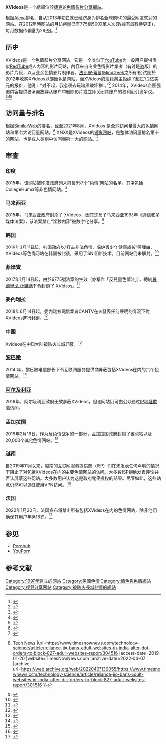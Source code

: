 {{noteTA|G1=IT}}
{{Infobox website
| name = XVideos.com

| logo = [[File:XVideos_logo.svg|250px]]
| logo_size = 
| logo_caption = XVideos標誌
| logo_alt = XVideo
| screenshot = [[File:Screen_of_Xvideos_login_page.PNG|250px]]
| screenshot_size = 
| caption = XVideo網頁
| screenshot_alt = 
| collapsible = <!-- set as "on", "y", etc, otherwise omit/leave blank -->
| collapsetext = <!-- collapsible area's heading (default "Screenshot"); omit/leave blank if collapsible not set -->
| website = www.xvideos.com
| commercial = 是
| type = [[色情|色情]][[视频分享网站|视频分享网站]]
| registration = 可選
| language = 多種語言
| num_users = 
| content_license = <!-- or: | content_licence = -->
| owner = WGCZ Holding<ref name="Invisible">{{cite web | url=https://thenextweb.com/insider/2016/03/03/the-almost-invisible-men-and-women-behind-the-worlds-largest-porn-sites/ | title=The (almost) invisible men and women behind the world’s largest porn sites | publisher=The Next Web B.V. | website=thenextweb.com | date=February 2016 | accessdate=2016-10-30 | author=Woods, Ben | location=Amsterdam | archive-date=2017-12-30 | archive-url=https://web.archive.org/web/20171230234142/https://thenextweb.com/insider/2016/03/03/the-almost-invisible-men-and-women-behind-the-worlds-largest-porn-sites/ | dead-url=no }}</ref><ref>{{cite web | url=https://who.is/whois/xvideos.com | title=xvideos.com whois lookup | website=who.is | accessdate=2017-01-07 | archive-url=https://web.archive.org/web/20190626214450/https://who.is/whois/xvideos.com | archive-date=2019-06-26 | dead-url=yes }}</ref>
| author = <!-- or: creator / authors / creators -->
| editor = <!-- or: | editors = -->
| launch_date = {{start date and age|2007|03|01}}
| revenue = 
| location = {{CZE}}[[布拉格|布拉格]]
| country = 
| locations = 
| alexa = {{decrease}} 95 {{small|{{nowrap|(全球, {{as of|2020|07|11|alt=2020年7月}})}}}}<ref name="Alexa">{{Cite web |title=Xvideos.com Traffic, Demographics and Competitors |url=https://www.alexa.com/siteinfo/xvideos.com |access-date=2020-07-11 |website=Alexa |archive-date=2019-05-17 |archive-url=https://web.archive.org/web/20190517111328/https://www.alexa.com/siteinfo/xvideos.com |dead-url=no }}</ref>
| ip = 
| issn = <!-- ISSN, e.g. 1085-6706 (automatically linked to http://www.WorldCat.org) -->
| oclc = <!-- OCLC number, useful where an ISSN has not been allocated (automatically linked to http://www.WorldCat.org) -->
| current_status = 營運中
| footnotes = 
| background = <!-- for collapsetext heading; default grey (gainsboro) -->
| programming_language = 
| advertising = 含有
}}
'''XVideos'''是一个總部位於[[捷克|捷克]]的[[色情|色情]][[影片分享網站|影片分享網站]]。

根据[[Alexa_Internet|Alexa]]排名，自从2013年初它就已经跻身为排名全球前50的最受网友欢迎的网站。在2012年時网站的月访问量已有775億5000萬人次(數據有誤有待更正)，每月数据传输量为29[[拍字节|PB]]。<ref name="ExtremeTech">{{cite journal |url=http://www.extremetech.com/computing/123929-just-how-big-are-porn-sites |title=色情网站有多大? |first=Sebastian |last=Anthony |journal=ExtremeTech |location=纽约 |publisher=Ziff Davis Media |date=2012-04-07 |accessdate=2012-04-07 |oclc=489265532 |archive-date=2021-02-28 |archive-url=https://web.archive.org/web/20210228122332/https://www.extremetech.com/computing/123929-just-how-big-are-porn-sites }}</ref>

== 历史 ==
XVideos是一个色情影片分享网站，它是一个类似于[[YouTube|YouTube]]为一般用户提供类似[[RedTube|RedTube]]成人内容的影片网站，內容来自专业色情影片業者（有时是盗版）的影片片段，以及业余色情影片制作者。[[法比安·蒂曼|法比安·蒂曼]]([[MindGeek|MindGeek]]之所有者)试图於2012年收购XVideos以壟斷色情网站，而XVideos的法籍業主拒绝了超过1.2亿美元的报价，他说：“对不起，我必须去玩暗黑破坏神II。”<ref name="Economist">{{Cite news |date=September 26, 2015 |title=Naked capitalism |work=The Economist |url=https://www.economist.com/news/international/21666114-internet-blew-porn-industrys-business-model-apart-its-response-holds-lessons |access-date=August 31, 2017 |archive-date=2018-02-12 |archive-url=https://web.archive.org/web/20180212072524/https://www.economist.com/news/international/21666114-internet-blew-porn-industrys-business-model-apart-its-response-holds-lessons }}</ref> 2014年，XVideos企图强迫内容提供者承诺放弃从账户中删除影片或立即关闭其账户的权利而引发争议。<ref name="avn1">{{Cite magazine |date=August 13, 2014 |title=XVideos.com Tube Site Accused of Strong-Arming Uploaders |url=https://avn.com/business/articles/technology/xvideos-com-tube-site-accused-of-strong-arming-uploaders-569826.html |magazine=AVN |access-date=August 31, 2017 |archive-date=2018-06-12 |archive-url=https://web.archive.org/web/20180612142630/https://avn.com/business/articles/technology/xvideos-com-tube-site-accused-of-strong-arming-uploaders-569826.html }}</ref><ref>{{cite web |title=Online porn websites promote 'sexually violent' videos |url=https://www.bbc.com/news/technology-56640178 |website=BBC News |access-date=25 April 2021 |date=5 April 2021 |archive-date=2022-04-08 |archive-url=https://web.archive.org/web/20220408101925/https://www.bbc.com/news/technology-56640178 }}</ref><ref>{{cite web|url=https://www.nytimes.com/2021/04/16/opinion/sunday/companies-online-rape-videos.html|title=Why Do We Let Corporations Profit From Rape Vidoes ?|work=[[The_New_York_Times|The New York Times]]|access-date=2022-02-12|archive-date=2022-05-10|archive-url=https://web.archive.org/web/20220510195006/https://www.nytimes.com/2021/04/16/opinion/sunday/companies-online-rape-videos.html}}</ref>

== 访问量与排名 ==
根据[[SimilarWeb|SimilarWeb]]的排名，截至2021年8月，XVideos 是全球访问量最大的色情网站和第七大访问量网站。<ref name=":0">{{Cite web |date=April 2020 |title=xvideos.com Traffic Statistics |url=http://similarweb.com/website/xvideos.com |access-date=2021-08-08 |website=SimilarWeb |archive-date=2021-12-22 |archive-url=https://web.archive.org/web/20211222045028/https://www.similarweb.com/website/xvideos.com/ }}</ref>
XNXX是XVideos的[[网站镜像|镜像网站]]，是整体访问量排名第十的网站，也是成人类别中访问量第一大的网站。<ref name=":1">{{Cite web |date=August 2021 |title=xnxx.com Traffic Statistics |url=http://similarweb.com/website/xnxx.com |access-date=2021-08-08 |website=SimilarWeb |archive-date=2022-03-07 |archive-url=https://web.archive.org/web/20220307012333/https://www.similarweb.com/website/xnxx.com/ }}</ref>

== 审查 ==
===印度===
2015年，该网站被印度政府列入包含857个“色情”网站的名单，其中包括CollegeHumor等非色情网站。<ref>{{Cite web |last=Jaitly |first=Rohan |date=2018-10-26 |title=Reliance Jio blocks porn websites in India after DOT orders closure of 827 adult websites: Report {{!}} Tech News |url=https://www.timesnownews.com/technology-science/article/reliance-jio-bans-adult-websites-in-india-after-dot-orders-to-block-827-adult-websites-report/304516 |access-date=2019-01-20 |website=TimesNowNews.com |archive-date=2022-04-07 |archive-url=https://web.archive.org/web/20220407130055/https://www.timesnownews.com/technology-science/article/reliance-jio-bans-adult-websites-in-india-after-dot-orders-to-block-827-adult-websites-report/304516 }}</ref>

===马来西亚===
2015年，马来西亚政府封杀了 XVideos，因其违反了马来西亚1998年《通信和多媒体法案》，该法案禁止“淫秽内容”被数字化分享。<ref>{{Cite news |last=IBTimes |title=Malaysia porn ban: xVideo, PornHub among websites blocked for 'obscene content' |language=en |work=International Business Times, India Edition |url=http://www.ibtimes.co.in/malaysia-porn-ban-xvideo-pornhub-among-websites-blocked-obscene-content-654254 |access-date=2017-08-29 |archive-date=2018-07-15 |archive-url=https://web.archive.org/web/20180715123055/https://www.ibtimes.co.in/malaysia-porn-ban-xvideo-pornhub-among-websites-blocked-obscene-content-654254 }}</ref>

===韩国===
2019年2月11日起，韩国政府以“打击非法色情，保护青少年健康成长”等理由，XVideos等色情网站在韩国被封锁，采用了SNI阻断技术。目前网站仍未解封。<ref>{{Cite web|url=https://www.hk01.com/%E4%B8%96%E7%95%8C%E8%AA%AA/294458/%E9%9F%93%E5%9C%8B%E5%B0%81%E9%8E%96-%E6%9C%89%E5%AE%B3%E7%B6%B2%E7%AB%99-%E5%A4%9A%E5%80%8B%E6%88%90%E4%BA%BA%E7%B6%B2%E9%81%AD%E6%AE%83-%E7%B6%B2%E6%B0%91%E4%B8%8D%E6%BB%BF|title=韓國封鎖「有害網站」，多個成人網遭殃，網民不滿|date=2019-02-13|publisher=香港01|access-date=2022-02-12|archive-date=2020-03-10|archive-url=https://web.archive.org/web/20200310141620/https://www.hk01.com/%E4%B8%96%E7%95%8C%E8%AA%AA/294458/%E9%9F%93%E5%9C%8B%E5%B0%81%E9%8E%96-%E6%9C%89%E5%AE%B3%E7%B6%B2%E7%AB%99-%E5%A4%9A%E5%80%8B%E6%88%90%E4%BA%BA%E7%B6%B2%E9%81%AD%E6%AE%83-%E7%B6%B2%E6%B0%91%E4%B8%8D%E6%BB%BF}}</ref>

=== 菲律賓 ===
2017年1月14日起，由於9775號法案的生效（亦稱作「反兒童色情法」），總統[[罗德里戈·杜特尔特|羅德里戈·杜特蒂]]下令封鎖了 XVideos。<ref name="bbc">{{Cite news |date=2017-01-06 |title=Popular porn sites blocked in Philippines |work=BBC |url=https://www.bbc.com/news/technology-38637003 |accessdate=2022-02-12 |archive-date=2019-03-30 |archive-url=https://web.archive.org/web/20190330054656/https://www.bbc.com/news/technology-38637003 }}</ref>

=== 委內瑞拉 ===
2018年6月14日起，委內瑞拉電信業者CANTV在未發表任何聲明的情況下對XVideos進行封鎖。<ref>{{Cite web |title=Cantv bloqueó acceso a tres páginas pornográficas en Venezuela |url=http://www.el-nacional.com/noticias/sociedad/cantv-bloqueo-acceso-tres-paginas-pornograficas-venezuela_240283 |access-date=17 June 2018 |website=el-nacional.com |language=es |archive-date=2018-10-25 |archive-url=https://web.archive.org/web/20181025192621/http://www.el-nacional.com/noticias/sociedad/cantv-bloqueo-acceso-tres-paginas-pornograficas-venezuela_240283 }}</ref>

===中国===
Xvideos在中国大陆被[[防火长城|防火长城]]屏蔽。<ref>{{Cite web|title=www.xvideos.com 在中国 100% 被封锁|url=https://zh.greatfire.org/www.xvideos.com|access-date=2022-03-09|archive-date=2022-04-12|archive-url=https://web.archive.org/web/20220412232218/https://zh.greatfire.org/www.xvideos.com}}</ref>

===[[黎巴嫩|黎巴嫩]]===
2014 年，黎巴嫩电信部长下令互联网服务提供商屏蔽包括XVideos在内的六个色情网站。<ref>{{Cite web |date=2014-09-11 |title=Lebanon Blocks Six Porn Sites, Sparks Fears of Further Censorship |url=https://smex.org/lebanon-blocks-six-porn-sites-sparks-fears-of-further-censorship/ |access-date=2019-10-10 |website=SMEX: Channeling Advocacy |language=en-US |archive-date=2022-02-12 |archive-url=https://web.archive.org/web/20220212164129/https://smex.org/lebanon-blocks-six-porn-sites-sparks-fears-of-further-censorship/ }}</ref> 

===[[阿尔及利亚|阿尔及利亚]]===
2019年，阿尔及利亚政府无故屏蔽XVideos，但该网站仍可由公众通过[[IP地址欺骗|IP地址欺骗]]访问。{{来源请求||time=2022-02-17}}

===孟加拉国===
2019年2月19日，作为反色情战争的一部分，孟加拉国政府封锁了该网站以及20,000个其他色情网站。<ref>{{Cite web |title=Bangladesh blocks 20,000 websites in anti-porn 'war' |url=https://www.aljazeera.com/news/2019/02/bangladesh-blocks-20000-websites-anti-porn-war-190219155030486.html |website=www.aljazeera.com |access-date=2022-02-12 |archive-date=2019-12-08 |archive-url=https://web.archive.org/web/20191208153818/https://www.aljazeera.com/news/2019/02/bangladesh-blocks-20000-websites-anti-porn-war-190219155030486.html }}</ref>

===越南===
自2019年11月以来，越南的互联网服务提供商（ISP）们在未发表任何声明的情况下阻止了对包括XVideos在内的主要色情网站的访问。大多数ISP拒绝发表评论并否认屏蔽这些网站。大多数用户认为这是政府秘密授权的结果。尽管如此，这些站点仍然可以通过使用VPN访问。 <ref name="Trí 2019">{{cite web |last=Trí |first=Dân |title=Các nhà mạng Việt Nam "âm thầm" chặn web đen |trans-title=Vietnamese carriers "silently" block the dark web |website=Báo điện tử Dân Trí |date=2019-11-19 |url=https://dantri.com.vn/suc-manh-so/cac-nha-mang-viet-nam-am-tham-chan-web-den-20191119145942809.htm |language=vi |access-date=2021-10-03 |archive-date=2022-02-12 |archive-url=https://web.archive.org/web/20220212190851/https://dantri.com.vn/suc-manh-so/cac-nha-mang-viet-nam-am-tham-chan-web-den-20191119145942809.htm }}</ref>

===法国===
2022年1月20日，法国宣布将禁止所有包括XVideos在内的色情网站，除非他们确保其用户年满18岁。<ref>{{Cite web|last=DJKamalMustafaOnline|date=2021-12-28|title=Under new French rules, Porn websites will be blocked - EMEA Tribune, Breaking News, World News, Latest News, Top Headlines|url=https://emeatribune.com/new-french-rules-porn-websites-will-be-blocked/|access-date=2022-01-20|language=en-US|archive-date=2022-01-20|archive-url=https://web.archive.org/web/20220120094617/https://emeatribune.com/new-french-rules-porn-websites-will-be-blocked/}}</ref>

==参见==
{{colbegin|3}}
* [[Pornhub|Pornhub]]
* [[YouPorn|YouPorn]]
{{colend}}

== 参考文献 ==
{{Reflist}}

{{色情视频数字分发和共享平台}}
[[Category:1997年建立的网站|Category:1997年建立的网站]]
[[Category:美國色情|Category:美國色情]]
[[Category:情色與色情網站|Category:情色與色情網站]]
[[Category:视频分享网站|Category:视频分享网站]]
[[Category:被防火長城封鎖的網站|Category:被防火長城封鎖的網站]]